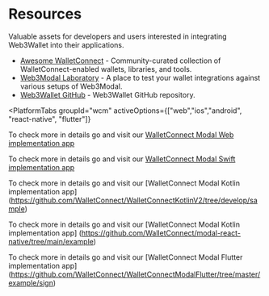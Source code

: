 
# Resources

Valuable assets for developers and users interested in integrating Web3Wallet into their applications.

<CloudBanner />

<!--Todo: Prettify this section-->

- [Awesome WalletConnect](https://github.com/WalletConnect/awesome-walletconnect) - Community-curated collection of WalletConnect-enabled wallets, libraries, and tools.
- [Web3Modal Laboratory](https://lab.web3modal.com) - A place to test your wallet integrations against various setups of Web3Modal.
- [Web3Wallet GitHub](https://github.com/WalletConnect/walletconnect-monorepo/tree/v2.0/packages/web3wallet) - Web3Wallet GitHub repository.

<PlatformTabs
	groupId="wcm"
	activeOptions={["web","ios","android", "react-native", "flutter"]}
>
<PlatformTabItem value="web">

To check more in details go and visit our [WalletConnect Modal Web implementation app](https://github.com/WalletConnect/web3modal-examples)

</PlatformTabItem>
<PlatformTabItem value="ios">

To check more in details go and visit our [WalletConnect Modal Swift implementation app](https://github.com/WalletConnect/WalletConnectSwiftV2/tree/main/Example/WalletApp)

</PlatformTabItem>
<PlatformTabItem value="android">

To check more in details go and visit our [WalletConnect Modal Kotlin implementation app] (https://github.com/WalletConnect/WalletConnectKotlinV2/tree/develop/sample)

</PlatformTabItem>
<PlatformTabItem value="react-native">

To check more in details go and visit our [WalletConnect Modal Kotlin implementation app] (https://github.com/WalletConnect/modal-react-native/tree/main/example)

</PlatformTabItem>
<PlatformTabItem value="flutter">

To check more in details go and visit our [WalletConnect Modal Flutter implementation app] (https://github.com/WalletConnect/WalletConnectModalFlutter/tree/master/example/sign)

</PlatformTabItem>

</PlatformTabs>